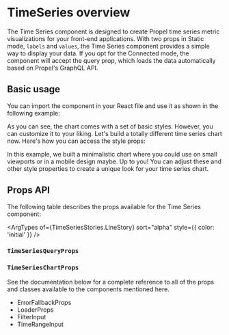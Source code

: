
<Meta title="Components/TimeSeries" of={TimeSeriesStories} />

# TimeSeries overview

The Time Series component is designed to create Propel time series metric visualizations for your front-end
applications. With two props in Static mode, `labels` and `values`, the Time Series component provides a simple way to
display your data. If you opt for the Connected mode, the component will accept the query prop, which loads the data
automatically based on Propel's GraphQL API.

## Basic usage

You can import the component in your React file and use it as shown in the following example:

<SourceCode of={TimeSeriesStories.LineStory} shown />

As you can see, the chart comes with a set of basic styles. However, you can customize it to your liking. Let's build a
totally different time series chart now. Here's how you can access the style props:

<SourceCode of={TimeSeriesStories.CustomChartStory} shown />

In this example, we built a minimalistic chart where you could use on small viewports or in a mobile design maybe. Up to
you! You can adjust these and other style properties to create a unique look for your time series chart.

## Props API

The following table describes the props available for the Time Series component:

<ArgTypes of={TimeSeriesStories.LineStory} sort="alpha" style={{ color: 'initial' }} />

### `TimeSeriesQueryProps`

<ArgTypes of={TimeSeriesQueryPropsStories} sort="alpha" />

### `TimeSeriesChartProps`

<ArgTypes of={TimeSeriesChartPropsStories} sort="alpha" />

See the documentation below for a complete reference to all of the props and classes available to the components
mentioned here.

- <LinkTo kind="API/ErrorFallbackProps" story="errorfallbackprops">
    ErrorFallbackProps
  </LinkTo>
- <LinkTo kind="API/LoaderProps" story="loaderprops">
    LoaderProps
  </LinkTo>
- <LinkTo kind="API/FilterInput" story="overview">
    FilterInput
  </LinkTo>
- <LinkTo kind="API/TimeRangeInput" story="overview">
    TimeRangeInput
  </LinkTo>
